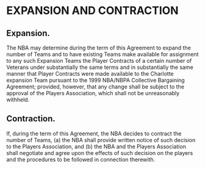 # EXPANSION AND CONTRACTION

## Expansion.

The NBA may determine during the term of this Agreement to expand the number of Teams and to have existing Teams make available for assignment to any such Expansion Teams the Player Contracts of a certain number of Veterans under substantially the same terms and in substantially the same manner that Player Contracts were made available to the Charlotte expansion Team pursuant to the 1999 NBA/NBPA Collective Bargaining Agreement; provided, however, that any change shall be subject to the approval of the Players Association, which shall not be unreasonably withheld.

## Contraction.

If, during the term of this Agreement, the NBA decides to contract the number of Teams, (a) the NBA shall provide written notice of such decision to the Players Association, and (b) the NBA and the Players Association shall negotiate and agree upon the effects of such decision on the players and the procedures to be followed in connection therewith.